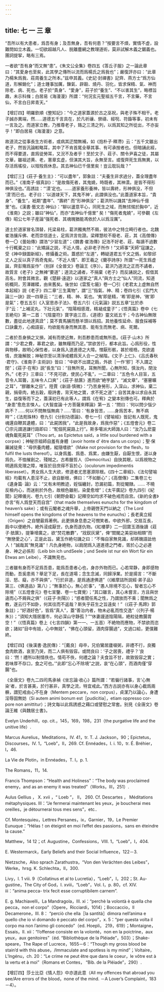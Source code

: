 ```yaml
---
---
---
```

title: 七 一 三 章
---




“吾所以有大患者，爲吾有身；及吾無身，吾有何患？”按要言不煩，實情不虚，設難問如立木義。一切欲超越凡人、脱離塵網之教理道術，莫非試解木義之鋸義也。團詞提挈，略有三焉。

一者欲“吾有身”而又無“患”。《朱文公全集》卷四五《答丘子服》之一論此章曰：“其愛身也至矣，此其學之傳所以流而爲楊氏之爲我也”；嚴復評亦曰：“此章乃楊朱爲我、莊周養生之所本。”兹申其義。《史記·封禪書》記齊、燕方士“爲方仙道，形解銷化”；道士踵事加厲，鍊氣、辟穀、燒丹、羽化，皆求保精、氣、神而除老、病、死也。老子於“貴身”、“愛身”，莊子於“養生”、“不以害其生”，略標旨趣，未示科條；白居易《海漫漫》所謂：“何況玄元聖祖五千言，不言藥，不言仙，不言白日昇青天。”

【增訂四】明羅欽順《整知記》：“今之道家蓋源於古之巫祝，與老子殊不相干。老子誠亦異端，然……道德五千言具在，於凡祈禳、禜禱、經呪、符籙等事，初未有一言及之。而道家立教，乃推尊老子，臵之三清之列，以爲其知之所從出，不亦妄乎！”即白居易《海漫漫》之意。

故道流之從事長生方術者，或病其迂闊無補，如《抱朴子·釋滯》云：“五千文雖出老子，然皆汎論較略耳，其中了不肯首尾全舉其事、有可承按者也。但暗誦此經，而不得要道，直爲徒勞耳，又況不及者乎！至於文子、莊子、關令尹喜之徒，其屬文華，雖祖述黄、老，憲章玄虚，但演其大旨，永無至言。或復齊死生爲無異，以存活爲徭役，以殂殁爲休息。其去神仙已千億里矣！豈云耽玩哉？”

【增訂三】《莊子·養生主》：“可以盡年”，郭象註：“夫養生非求過分，蓋全理盡年而已。”《淮南子·俶真訓》：“是故傷死者，其鬼嬈，時既者，其神漠。是皆不得形神俱没也。”高誘註：“‘漠’定也。……道家養形養神，皆以壽終，形神俱没，不但 ‘漠’而已也。老子曰：‘以道䇐天下，其鬼不神’，此謂俱没也。”此蓋道家本旨，“貴身”、“養生”，衹期“盡年”、“壽終” 而“形神俱没”；葛洪所以譏其“去神仙千億里”也。《漢書·藝文志·神仙》：“聊以盪意平心，同死生之域，而無怵惕於胸中”，近《淮南》之説；雖曰“神仙”，而亦“去神仙千億里” 矣！“傷死者鬼嬈”，可參觀《左傳》昭公七年子産論“强死者、其魂魄猶能馮依於人以爲淫厲”。

道士於道家冒名頂替，托梁易柱，葛洪獨夷然不屑，彼法中之特立畸行者也。北魏崔浩攘斥佛、老而崇信道士，足爲洪言佐證。梁釋慧皎不廢老、莊，其《高僧傳》卷一〇《曇始傳》謂浩“少習左道”；《魏書·崔浩傳》記浩不好老、莊，每讀不過數十行輒棄之曰：“此矯誣之説，不近人情，必非老子所作！”又師事“天師”寇謙之，受《神中録圖新經》，修攝養之術。蓋惑於“左道”，轉疑道君五千文之僞，如黎邱丈人之反以真子爲奇鬼矣。“不近人情”、即王羲之《蘭亭詩序》所謂“一死生爲虚誕，齊彭殤爲妄作”（别詳《全晉文》卷論王《序》）。葛洪乃道流之正而不譎者，故質言《老子》之無裨“要道”；道流之譎者，不捐棄《老子》而反誦説之，假借其高名，附會其微言。觀《楚辭·遠遊》以道家之“真人”與方士之“仙人”同流，知道術概同，芳澤雜糅，由來舊矣。後世如《雲笈七籤》卷一〇引《老君太上虚無自然本起經》説《老子》四二章“三生萬物”，謂“三”指氣、神、精；卷四七引《玄門大論三一訣》説一四章云：“三者，精、神、氣也。‘夷’即是精，‘希’即是神，‘微’即是氣”；卷五五引《入室思赤子法》、卷五六引《元氣論》説五五章“比於赤子”云：“上補泥丸，下壯元氣”，“陰陽相感溉，精凝成童子”；《悟真篇》卷中《七言絶句》第一二首：“《陰靈符》寶字逾三百，《道德》靈文祇五千；今古神仙無限數，盡從此地達真詮”；莫不賣馬脯而懸羊頭以爲招。其他養性延命、服食採補等口訣囊方，心痴語妄，均欲能有身而無其患、能有生而無老、病、死爾。

二者於吾身損之又損，減有而使近無，則吾尠患而或無所患。《莊子·山木》所謂：“少君之費，寡君之欲，雖無糧而乃足。”禁欲苦行，都本此旨。心爲形役，性與物移，故明心保性者，以身爲入道進德之大障。憎厭形骸，甚於桎梏，克欲遏情，庶幾解脱；神秘宗至以清淨戒體爲天人合一之梯階。《文子·上仁》、《吕氏春秋·君守》、《淮南子·主術訓》皆曰：“中欲不出謂之扃，外欲［一作‘邪’］不入謂之閉”；《莊子·在宥》説“長生”曰：“目無所見，耳無所聞，心無所知，慎汝内，閉汝外。”《老子》三章曰：“不見可欲，使民心不亂”，一二章曰：“五色令人目盲，五音令人耳聾，五味令人口爽”；《莊子·胠篋》進而欲“絶竽瑟”，“滅文章”，“塞瞽曠之耳”，“膠離朱之目”。陸賈《新語·慎微》：“乃苦身勞形，入深山，求神仙，棄二親，捐骨肉，絶五穀，廢詩書，背天地之寶，求不死之道”；自苦其身以求自永其生，益復等而下之，蓋漢初已有此等人，謂爲《在宥》之變本别傳也可。釋典於 “身患”愈危言悚人。《大智度論·十方菩薩來釋論》第一五：“問曰：‘何以問少惱少病不？……何以不問無惱無病？……’答曰：‘有身皆苦，……身爲苦本，無不病時’”；《法苑珠林》卷九引《分别功德論》、卷七一引《譬喻經》皆記有人既死，鬼魂還自鞭其遺體，曰：“此屍困我”，“此是我故身，爲我作惡”；《五燈會元》卷二〇宗元謂道謙行路即曰：“駝個死屍路上行”。斯多噶派大師誨人曰：“汝乃么麽靈魂負載死屍耳”（Thou art，as Epictetus said，a little soul burdened with a corpse）；神秘宗祖師自羞有身體（avoir honte d’ être dans un corps）；聖·保羅誡徒衆：“毋供養肉體，縱隨嗜欲”（Make not provision for the flesh，to fulfil the lusts thereof）。以身爲羞、爲患、爲累，由嫌生厭，自厭生恨，遂以身爲仇，不恤摧創之、殘賊之。古希臘哲人（Democritus）自抉其眼，以爲視物之明適爲見理之障，唯盲於目庶得不盲於心（oculorum impedimentis liberasset）。男女爲人生大欲，修道者尤思塞源除根。《四十二章經》、《法句譬喻經》均載有人患淫不止，欲自斷根，佛曰：“不如斷心”；《高僧傳》二集卷三七《遺身篇· 論》云：“又有未明教迹，婬惱纏封，恐漏初篇，割從閹隸。…… 不曉反檢内心，而迷削於外色，故根色雖削，染愛愈增”；《太平廣記》卷九四引《紀聞》記釋儀光、卷九七引《朝野僉載》記釋空如均求不破色戒而自宫。《新約全書》亦言“有人爲登天而自宫”（that made themselves eunuchs for the kingdom of heaven’s sake）；或有云閹者之魂升舉，上帝親啓天門以納之（The Lord himself opens the kingdoms of the heavens to the eunuchs）；長老奥立經（Origen）之自犍最爲著例。此更損身息患之可憫笑者。中欲外邪，交扇互長，扃中以便絶外，絶外浸成厭世，仇身而遂仇物。《紅樓夢》二一回寶玉酒後讀《莊子·胠篋》，提筆增廣之，欲“焚花散麝”，“戕釵灰黛”，俾“閨閣之美惡始相類”而 “無戀愛之心”，正是此旨。黛玉作絶句譏之曰：“不悔自家無見識，却將醜語詆他人！”誠哉其“無見識”！凡仇身絶物，以扃閉爲入道進德之門者，胥於心之必連身、神之必係形（Leib bin ich undSeele；und Seele ist nur ein Wort für ein Etwas am Leibe），不識無見也。

三者雖有身而不足爲吾患，能爲吾患者心也，身亦外物而已。心若常静，身即感物而動，吾奚患焉？舉足下足，長在道場；念生念滅，同歸淨業。於是揚言：“不斷淫、怒、癡，亦不與俱”，“行於非道，是爲通達佛道”（《維摩詰所説經·弟子品》第三、《佛道品》第八）；“無事於心，無心於事”，“愚人除境不忘心，智者忘心不除境”（《五燈會元》卷七宣鑒、卷一七寶覺）；“其口雖言，其心未嘗言，方且與世違而心不屑與之俱”（《莊子·則陽》）；“惑者聞任馬之性，乃謂放而不乘；聞無爲之教，遂云行不如卧，何其往而不返哉？斯失乎莊生之旨遠矣！”（《莊子·馬蹄》郭象註）；“好酒好色”，皆爲“真人”，蓋“善治内者，物未必亂而性交逸”（《列子·楊朱》）；“須知大隱居廛市，何必深山守静孤？”“休妻謾道陰陽隔，絶粒徒教腸胃空！”（《悟真篇》卷上《七言四韻》第一一、一五首）不絶物而應物，不禁欲而恣欲；諸如“目中有妓，心中無妓”，“佛在心頭留，酒肉穿腸過”，文過口給，更僕難終。

【增訂四】《後漢書·逸民傳》：“［戴良］母卒，兄伯鸞居廬啜粥，非禮不行，良獨食肉飲酒，哀至乃哭，而二人俱有毁容。或問良曰：‘子之居喪，禮乎？’良曰：‘然！禮所以制情佚也。情苟不佚，何禮之論？夫食旨不甘，故致毁容之實；若味厚不存口，食之可也。’”此即“忘心不除境”之説，哀“在心頭”，而酒肉僅“穿腸”也。

《全唐文》卷九二四司馬承禎《坐忘論·收心》篇所謂：“若徧行諸事，言‘心無染’者，於言甚美，於行甚非，真學之流，特宜戒此。”西方古説亦有以身心截爲兩橛，謂犯戒由心不在身（Mentem peccare，non corpus），貞潔乃以論心，身遭淫辱固無妨（Si autem animi bonum est［pudicitia］，etiam oppresso cor- pore non amittitur）；詩文每以此爲誘惑之藉口或譬慰之常套。别見《全唐文》卷論王維《與魏居士書》。

Evelyn Underhill，op. cit.，145，169，198，231（the purgative life and the unitive life）.

Marcus Aurelius，Meditations，IV. 41，tr. T. J. Jackson，90；Epictetus， Discourses，IV. 1，“Loeb”，II，269. Cf. Ennéades，I. i. 10，tr. É. Bréhier，I，46.

La Vie de Plotin，in Ennéades，T. I，p. 1.

The Romans，11，14.

Francis Thompson：“Health and Holiness”：“The body was proclaimed enemy，and as an enemy it was treated”（Works，III，251）.

Aulus Gellius ， X. xvii ，“ Loeb ”， II， 260. Cf. Descartes ， Méditations métaphysiques. III：“Je fermerai maintenant les yeux，je boucherai mes oreilles，je détournerai tous mes sens”，etc..

Cf. Montesquieu，Lettres Persanes，ix，Garnier，19，Le Premier Eunuque：“Hélas！on éteignit en moi l’effet des passions，sans en éteindre la cause.”

Matthew，14 12；cf. Augustine，Confessions，VIII. 1，“Loeb”，I，404.

E. Westermarck，Early Beliefs and their Social Influence，122－3.

Nietzsche，Also sprach Zarathustra，“Von den Verächten des Leibes”，Werke，hrsg. K. Schlechta，II，300.

Livy，I. 1 viii. 9（Collatinus et al to Lucretia），“Loeb”，I，202；St. Au- gustine，The City of God，I. xviii，“Loeb”，Vol. I，p. 80，cf. XIV. iii：“anima pecca- trix fecit esse corruptibilem carnem”.

E. g. Machiavelli，La Mandragola，III. xi：“perchè la volontà è quella che pecca，non el corpo”（Opere，Ricciardi，1014）；Boccaccio，Il Decamerone，III. 8： “perciò che ella［la santità］dimora nell’anima e quello che io vi domando è peccato del corpo”，x. 5：“per questa volta il corpo ma non l’animo gli concedo”（ed. Hoepli， 219，619）；Montaigne，Essais，II. xii：“l’offense consiste en la volonté，non en la poictrine，aux yeux，aux genitoires”（éd. “Bibliothèque de la Pléiade”，503）；Shake- speare，The Rape of Lucrece，1655－6：“Though my gross blood be stain’d with this abuse，/Immaculate and spotless is my mind”；Voltaire，L’Ingénu，ch. 20：“Le crime ne peut être que dans le coeur，le vôtre est à la vertu et à moi”（Romans et Contes， “Bib. de la Pléiade”，290）.

【增訂四】莎士比亞《情人怨》中亦道此意（All my offences that abroad you see/Are errors of the blood，none of the mind. －A Lover’s Complaint，183－4）。